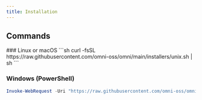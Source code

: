 ```yaml
---
title: Installation
---
```


## Commands
<section id="commands">
### Linux or macOS
```sh
curl -fsSL https://raw.githubusercontent.com/omni-oss/omni/main/installers/unix.sh | sh
```

### Windows (PowerShell)
```ps1
Invoke-WebRequest -Uri "https://raw.githubusercontent.com/omni-oss/omni/main/installers/windows.ps1" -UseBasicParsing | Invoke-Expression
```
</section>